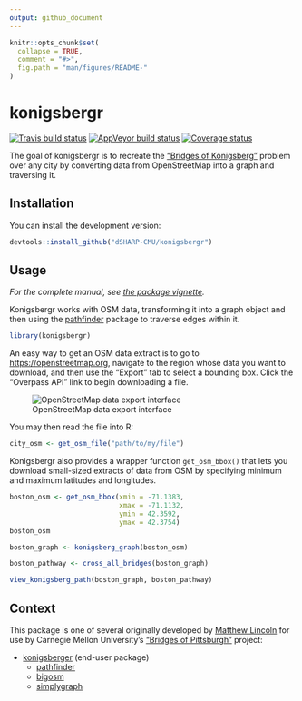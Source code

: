```yaml
---
output: github_document
---
```


<!-- README.md is generated from README.Rmd. Please edit that file -->

```r
knitr::opts_chunk$set(
  collapse = TRUE,
  comment = "#>",
  fig.path = "man/figures/README-"
)
```

# konigsbergr

[![Travis build status](https://travis-ci.org/dSHARP-CMU/konigsbergr.svg?branch=master)](https://travis-ci.org/dSHARP-CMU/konigsbergr)
[![AppVeyor build status](https://ci.appveyor.com/api/projects/status/github/dSHARP-CMU/konigsbergr?branch=master&svg=true)](https://ci.appveyor.com/project/dSHARP-CMU/konigsbergr)
[![Coverage status](https://codecov.io/gh/dSHARP-CMU/konigsbergr/branch/master/graph/badge.svg)](https://codecov.io/github/dSHARP-CMU/konigsbergr?branch=master)

The goal of konigsbergr is to recreate the ["Bridges of Königsberg"](https://en.wikipedia.org/wiki/Seven_Bridges_of_K%C3%B6nigsberg) problem over any city by converting data from OpenStreetMap into a graph and traversing it.

## Installation

You can install the development version:

```r
devtools::install_github("dSHARP-CMU/konigsbergr")
```

## Usage

_For the complete manual, see [the package vignette](https://dsharp-cmu.github.io/konigsbergr/articles/konigsbergr.html)._

Konigsbergr works with OSM data, transforming it into a graph object and then using the [pathfinder] package to traverse edges within it.

```r
library(konigsbergr)
```

An easy way to get an OSM data extract is to go to <https://openstreetmap.org>, navigate to the region whose data you want to download, and then use the "Export" tab to select a bounding box. Click the "Overpass API" link to begin downloading a file.

![OpenStreetMap data export interface](man/figures/osm_export.jpg)

You may then read the file into R:

```r
city_osm <- get_osm_file("path/to/my/file")
```

Konigsbergr also provides a wrapper function `get_osm_bbox()` that lets you download small-sized extracts of data from OSM by specifying minimum and maximum latitudes and longitudes.

```r
boston_osm <- get_osm_bbox(xmin = -71.1383,
                           xmax = -71.1132,
                           ymin = 42.3592,
                           ymax = 42.3754)
boston_osm

boston_graph <- konigsberg_graph(boston_osm)

boston_pathway <- cross_all_bridges(boston_graph)

view_konigsberg_path(boston_graph, boston_pathway)
```

## Context

This package is one of several originally developed by [Matthew Lincoln](https:://github.com/mdlincoln) for use by Carnegie Mellon University's ["Bridges of Pittsburgh"](http://bridgesofpittsburgh.net/) project:

- [konigsberger] (end-user package)
  - [pathfinder]
  - [bigosm]
  - [simplygraph]

[konigsberger]: https://dsharp-cmu.github.io/konigsbergr/index.html

[pathfinder]: https://github.com/dSHARP-CMU/pathfinder/

[simplygraph]: https://github.com/dSHARP-CMU/simplygraph

[bigosm]: https://github.com/dSHARP-CMU/bigosm

